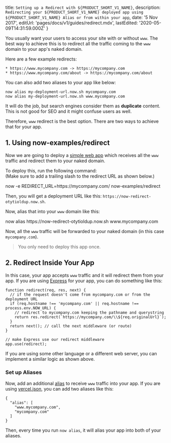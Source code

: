 
  title: `Setting up a Redirect with ${PRODUCT_SHORT_V1_NAME}`,
  description: `Redirecting your ${PRODUCT_SHORT_V1_NAME} deployed app using ${PRODUCT_SHORT_V1_NAME} Alias or from within your app`,
  date: '5 Nov 2017',
  editUrl: 'pages/docs/v1/guides/redirect.mdx',
  lastEdited: '2020-05-09T14:31:59.000Z'
}

You usually want your users to access your site with or without `www`. The best way to achieve this is to redirect all the traffic coming to the `www` domain to your app's naked domain.

Here are a few example redirects:

```
* https://www.mycompany.com -> https://mycompany.com
* https://www.mycompany.com/about -> https://mycompany.com/about
```

You can also add two aliases to your app like below:

```
now alias my-deployment-url.now.sh mycompany.com
now alias my-deployment-url.now.sh www.mycompany.com
```

It will do the job, but search engines consider them as **duplicate** content. This is not good for SEO and it might confuse users as well.

Therefore, `www` redirect is the best option. There are two ways to achieve that for your app.

## 1. Using now-examples/redirect

Now we are going to deploy a [simple web app](https://github.com/now-examples/redirect) which receives all the `www` traffic and redirect them to your naked domain.

To deploy this, run the following command:<br/>
(Make sure to add a trailing slash to the redirect URL as shown below.)

<TerminalInput>
  now -e REDIRECT_URL=https://mycompany.com/ now-examples/redirect
</TerminalInput>

Then, you will get a deployment URL like this: `https://now-redirect-otytioldup.now.sh`.

Now, alias that into your `www` domain like this:

<TerminalInput>
  now alias https://now-redirect-otytioldup.now.sh www.mycompany.com
</TerminalInput>

Now, all the `www` traffic will be forwarded to your naked domain (in this case `mycompany.com`).

> You only need to deploy this app once.

## 2. Redirect Inside Your App

In this case, your app accepts `www` traffic and it will redirect them from your app. If you are using [Express](https://expressjs.com/) for your app, you can do something like this:

```
function redirect(req, res, next) {
  // if the request doesn't come from mycompany.com or from the deployment URL
  if (req.hostname !== 'mycompany.com' || req.hostname !== process.env.NOW_URL) {
    // redirect to mycompany.com keeping the pathname and querystring
    return res.redirect(`https://mycompany.com/\\${req.originalUrl}`);
  }
  return next(); // call the next middleware (or route)
}

// make Express use our redirect middleware
app.use(redirect);
```

If you are using some other language or a different web server, you can implement a similar logic as shown above.

### Set up Aliases

Now, add an additional [alias](/docs/getting-started/assign-a-domain-name) to receive `www` traffic into your app. If you are using [vercel.json](/docs/features/configuration), you can add two aliases like this:

```
{
  "alias": [
    "www.mycompany.com",
    "mycompany.com"
  ]
}
```

Then, every time you run `now alias`, it will alias your app into both of your aliases.

